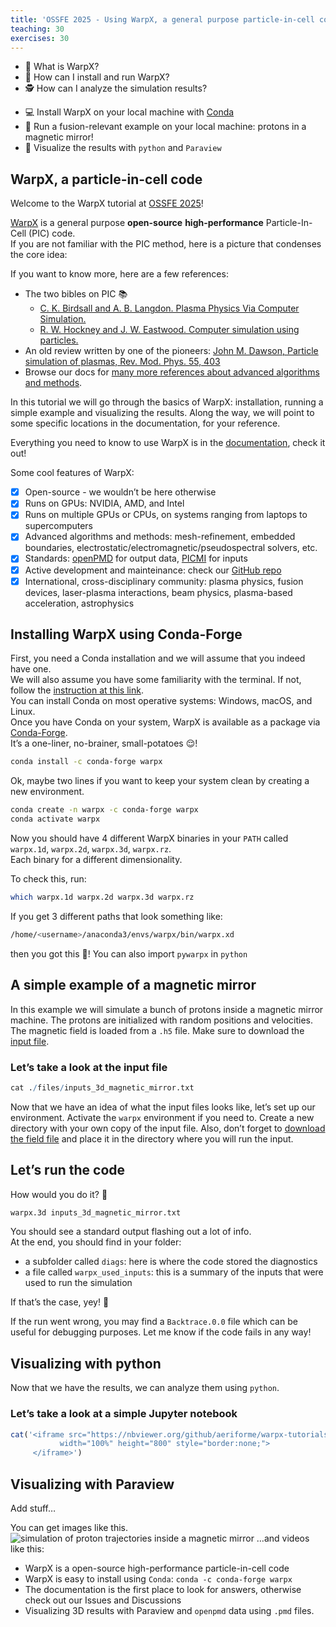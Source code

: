 ```yaml
---
title: 'OSSFE 2025 - Using WarpX, a general purpose particle-in-cell code'  
teaching: 30
exercises: 30
---
```


:::::::::::::::::::::::::::::::::::::: questions 

- 🤌 What is WarpX? 
- 🧮 How can I install and run WarpX?
- 🕵️ How can I analyze the simulation results?

::::::::::::::::::::::::::::::::::::::::::::::::

::::::::::::::::::::::::::::::::::::: objectives

- 💻 Install WarpX on your local machine with [Conda](https://docs.conda.io/en/latest/)
- 🏃 Run a fusion-relevant example on your local machine: protons in a magnetic mirror!
- 👀 Visualize the results with `python` and `Paraview`

::::::::::::::::::::::::::::::::::::::::::::::::

## WarpX, a particle-in-cell code

Welcome to the WarpX tutorial at [OSSFE 2025](https://ossfe.github.io/)!

[WarpX](https://github.com/BLAST-WarpX/warpx) is a general purpose **open-source** **high-performance** Particle-In-Cell (PIC) code.  
If you are not familiar with the PIC method, here is a picture that condenses the core idea:  

If you want to know more, here are a few references:

*  The two bibles on PIC 📚
     *  [C. K. Birdsall and A. B. Langdon. Plasma Physics Via Computer Simulation.](https://doi.org/10.1201/9781315275048)  
     *  [R. W. Hockney and J. W. Eastwood. Computer simulation using particles.](https://doi.org/10.1201/9780367806934)  
*  An old review written by one of the pioneers: [John M. Dawson, Particle simulation of plasmas, Rev. Mod. Phys. 55, 403](https://doi.org/10.1103/RevModPhys.55.403)  
*  Browse our docs for [many more references about advanced algorithms and methods](https://warpx.readthedocs.io/en/latest/theory/pic.html).


In this tutorial we will go through the basics of WarpX: installation, running a simple example and visualizing the results. 
Along the way, we will point to some specific locations in the documentation, for your reference.


::: callout
Everything you need to know to use WarpX is in the [documentation](https://warpx.readthedocs.io/en/latest/index.html), check it out!
:::

::::::::::::::::::::::::::::::::::::::::::::::: checklist

Some cool features of WarpX:  

- [x] Open-source - we wouldn't be here otherwise  
- [x] Runs on GPUs: NVIDIA, AMD, and Intel  
- [x] Runs on multiple GPUs or CPUs, on systems ranging from laptops to supercomputers
- [x] Advanced algorithms and methods: mesh-refinement, embedded boundaries, electrostatic/electromagnetic/pseudospectral solvers, etc.
- [x] Standards: [openPMD](https://www.openpmd.org/#/start) for output data, [PICMI](https://github.com/picmi-standard/picmi) for inputs 
- [x] Active development and mainteinance: check our [GitHub repo](https://github.com/BLAST-WarpX/warpx)
- [x] International, cross-disciplinary community: plasma physics, fusion devices, laser-plasma interactions, beam physics, plasma-based acceleration, astrophysics 
 
:::::::::::::::::::::::::::::::::::::::::::::::::::::::::

## Installing WarpX using Conda-Forge

First, you need a Conda installation and we will assume that you indeed have one.  
We will also assume you have some familiarity with the terminal. 
If not, follow the [instruction at this link](https://docs.conda.io/projects/conda/en/stable/user-guide/install/index.html#regular-installation).  
You can install Conda on most operative systems: Windows, macOS, and Linux.  
Once you have Conda on your system, WarpX is available as a package via [Conda-Forge](https://conda-forge.org/download/).  
It's a one-liner, no-brainer, small-potatoes 😌!

::: callout
```bash
conda install -c conda-forge warpx 
```
:::

Ok, maybe two lines if you want to keep your system clean by creating a new environment. 

```bash
conda create -n warpx -c conda-forge warpx 
conda activate warpx 
```

Now you should have 4 different WarpX binaries in your `PATH` called `warpx.1d`, `warpx.2d`, `warpx.3d`, `warpx.rz`.  
Each binary for a different dimensionality.  

To check this, run:
```bash
which warpx.1d warpx.2d warpx.3d warpx.rz
```
If you get 3 different paths that look something like:
```bash
/home/<username>/anaconda3/envs/warpx/bin/warpx.xd
```
then you got this 🙌! You can also import `pywarpx` in `python`


## A simple example of a magnetic mirror

In this example we will simulate a bunch of protons inside a magnetic mirror machine. 
The protons are initialized with random positions and velocities. 
The magnetic field is loaded from a `.h5` file.
Make sure to download the [input file](./files/inputs_3d_magnetic_mirror.txt). 

:::::::::::::::::::::::::::::::::::::::::: spoiler

### Let's take a look at the input file

```r
cat ./files/inputs_3d_magnetic_mirror.txt
```
::::::::::::::::::::::::::::::::::::::::::::::::::

Now that we have an idea of what the input files looks like, let's set up our environment.
Activate the `warpx` environment if you need to.
Create a new directory with your own copy of the input file. 
Also, don't forget to [download the field file](../files/example-femm-3d.h5) and place it in the directory where you will run the input. 

::::::::::::::::::::::::::::::::::::: challenge

## Let's run the code

How would you do it? 🤷

:::::::::::::::: solution

```bash
warpx.3d inputs_3d_magnetic_mirror.txt
```
:::::::::::::::::::::::::
:::::::::::::::::::::::::::::::::::::::::::::::


You should see a standard output flashing out a lot of info.  
At the end, you should find in your folder:

  * a subfolder called `diags`: here is where the code stored the diagnostics  
  * a file called `warpx_used_inputs`: this is a summary of the inputs that were used to run the simulation  

If that's the case, yey! 💯  

If the run went wrong, you may find a `Backtrace.0.0` file which can be useful for debugging purposes. 
Let me know if the code fails in any way! 



## Visualizing with python

Now that we have the results, we can analyze them using `python`.  

:::::::::::::::::::::::::::::::::::::::::: spoiler

### Let's take a look at a simple Jupyter notebook

```r
cat('<iframe src="https://nbviewer.org/github/aeriforme/warpx-tutorials/blob/main/episodes/files/analysis_3d_magnetic_mirror.ipynb" 
           width="100%" height="800" style="border:none;">
     </iframe>')
```
::::::::::::::::::::::::::::::::::::::::::::::::::


## Visualizing with Paraview 

Add stuff...

You can get images like this.
![Protons trajectories in a magnetic mirror](https://gist.github.com/user-attachments/assets/24b11226-4242-4958-bc12-c09159363065){alt="simulation of proton trajectories inside a magnetic mirror"}
...and videos like this: 







::::::::::::::::::::::::::::::::::::: keypoints 

- WarpX is a open-source high-performance particle-in-cell code
- WarpX is easy to install using `Conda`: `conda -c conda-forge warpx`
- The documentation is the first place to look for answers, otherwise check out our Issues and Discussions 
- Visualizing 3D results with Paraview and `openpmd` data using `.pmd` files. 

::::::::::::::::::::::::::::::::::::::::::::::::
